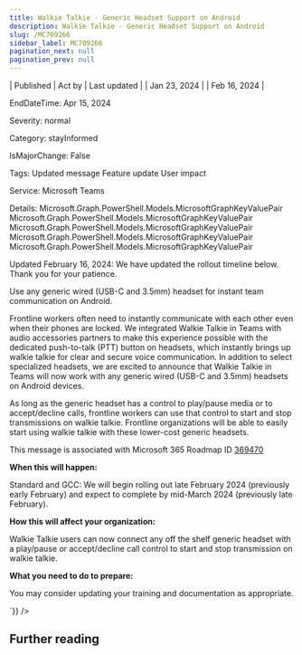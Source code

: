 ```yaml
---
title: Walkie Talkie - Generic Headset Support on Android
description: Walkie Talkie - Generic Headset Support on Android
slug: /MC709266
sidebar_label: MC709266
pagination_next: null
pagination_prev: null
---
```



| Published | Act by | Last updated |
| Jan 23, 2024 |  | Feb 16, 2024 |

EndDateTime: Apr 15, 2024

Severity: normal

Category: stayInformed

IsMajorChange: False

Tags: Updated message Feature update User impact

Service: Microsoft Teams

Details: Microsoft.Graph.PowerShell.Models.MicrosoftGraphKeyValuePair Microsoft.Graph.PowerShell.Models.MicrosoftGraphKeyValuePair Microsoft.Graph.PowerShell.Models.MicrosoftGraphKeyValuePair Microsoft.Graph.PowerShell.Models.MicrosoftGraphKeyValuePair Microsoft.Graph.PowerShell.Models.MicrosoftGraphKeyValuePair

<div dangerouslySetInnerHTML={{__html:`
<p>Updated February 16, 2024: We have updated the rollout timeline below. Thank you for your patience.</p><p>Use any generic wired (USB-C and 3.5mm) headset for instant team communication on Android.<br></p><p>
</p><p>Frontline workers often need to instantly communicate with each other even when their phones are locked. We integrated Walkie Talkie in Teams with audio accessories partners to make this experience possible with the dedicated push-to-talk (PTT) button on headsets, which instantly brings up walkie talkie for clear and secure voice communication. In addition to select specialized headsets, we are excited to announce that Walkie Talkie in Teams will now work with any generic wired (USB-C and 3.5mm) headsets on Android devices.&nbsp;<br></p><p>As long as the generic headset has a control to play/pause media or to accept/decline calls, frontline workers can use that control to start and stop transmissions on walkie talkie. Frontline organizations will be able to easily start using walkie talkie with these lower-cost generic headsets.</p><p>This message is associated with Microsoft 365 Roadmap ID <a href="https://www.microsoft.com/microsoft-365/roadmap?rtc=1%26filters=&amp;searchterms=369470" target="_blank">369470</a></p><p><b>When this will happen:</b><br></p><p>Standard and GCC: We will begin rolling out late February 2024 (previously early February) and expect to complete by mid-March 2024 (previously late February).</p><p><b>How this will affect your organization:</b><br></p><p>Walkie Talkie users can now connect any off the shelf generic headset with a play/pause or accept/decline call control to start and stop transmission on walkie talkie.&nbsp;&nbsp;</p><p><b>What you need to do to prepare:</b><br></p><p>You may consider updating your training and documentation as appropriate.</p>
`}} />

## Further reading
